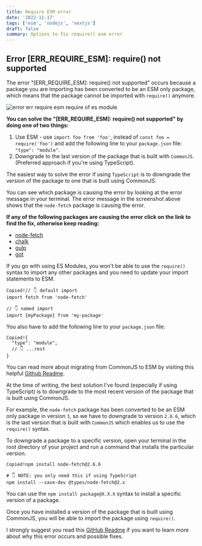 ```yaml
---
title: Require ESM error
date: '2022-11-17'
tags: ['esm', 'nodejs', 'nextjs']
draft: false
summary: Options to fix require() esm error
---
```


## Error \[ERR_REQUIRE_ESM\]: require() not supported

The error "\[ERR_REQUIRE_ESM\]: require() not supported" occurs because a package you are importing has been converted to be an ESM only package, which means that the package cannot be imported with `require()` anymore.

![error err require esm require of es module](https://bobbyhadz.com/images/blog/javascript-error-err-require-esm-require-of-es-module-not-supported/error-err-require-esm-require-of-es-module.webp)

**You can solve the "\[ERR_REQUIRE_ESM\]: require() not supported" by doing one of two things:**

1.  Use ESM - use `import foo from 'foo'`, instead of `const foo = require('foo')` and add the following line to your `package.json` file: `"type": "module"`.
2.  Downgrade to the last version of the package that is built with `CommonJS`. (Preferred approach if you're using TypeScript).

The easiest way to solve the error if using `TypeScript` is to downgrade the version of the package to one that is built using CommonJS.

You can see which package is causing the error by looking at the error message in your terminal. The error message in the screenshot above shows that the `node-fetch` package is causing the error.

**If any of the following packages are causing the error click on the link to find the fix, otherwise keep reading:**

- [node-fetch](https://bobbyhadz.com/blog/javascript-error-err-require-esm-of-es-module-node-fetch)
- [chalk](https://bobbyhadz.com/blog/javascript-chalk-error-err-require-esm-of-es-module)
- [gulp](https://bobbyhadz.com/blog/javascript-gulp-error-err-require-esm-of-es-module)
- [got](https://bobbyhadz.com/blog/javascript-got-error-err-require-esm-of-es-module)

If you go with using ES Modules, you won't be able to use the `require()` syntax to import any other packages and you need to update your import statements to ESM.

```
Copied!// 👇️ default import
import fetch from 'node-fetch'

// 👇️ named import
import {myPackage} from 'my-package'

```

You also have to add the following line to your `package.json` file:

```
Copied!{
  "type": "module",
  // 👇️ ...rest
}

```

You can read more about migrating from CommonJS to ESM by visiting this helpful [Github Readme](https://gist.github.com/sindresorhus/a39789f98801d908bbc7ff3ecc99d99c#how-can-i-move-my-commonjs-project-to-esm).

At the time of writing, the best solution I've found (especially if using TypeScript) is to downgrade to the most recent version of the package that is built using CommonJS.

For example, the `node-fetch` package has been converted to be an ESM only package in version `3`, so we have to downgrade to version `2.6.6`, which is the last version that is built with `CommonJS` which enables us to use the `require()` syntax.

To downgrade a package to a specific version, open your terminal in the root directory of your project and run a command that installs the particular version.

```
Copied!npm install node-fetch@2.6.6

# 👇️ NOTE: you only need this if using TypeScript
npm install --save-dev @types/node-fetch@2.x

```

You can use the `npm install package@X.X.X` syntax to install a specific version of a package.

Once you have installed a version of the package that is built using CommonJS, you will be able to import the package using `require()`.

I strongly suggest you read this [GitHub Readme](https://gist.github.com/sindresorhus/a39789f98801d908bbc7ff3ecc99d99c#how-can-i-move-my-commonjs-project-to-esm) if you want to learn more about why this error occurs and possible fixes.
